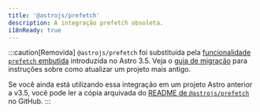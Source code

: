```yaml
---
title: '@astrojs/prefetch'
description: A integração prefetch obsoleta.
i18nReady: true
---
```


:::caution[Removida]
`@astrojs/prefetch` foi substituída pela [funcionalidade `prefetch` embutida](/pt-br/guides/prefetch/) introduzida no Astro 3.5. Veja o [guia de migração](/pt-br/guides/prefetch/#migrando-de-astrojsprefetch) para instruções sobre como atualizar um projeto mais antigo.

Se você ainda está utilizando essa integração em um projeto Astro anterior a v3.5, você pode ler a cópia arquivada do [README de `@astrojs/prefetch`](https://github.com/withastro/astro/blob/c47478bbf6b21973419f25234c68efb59466b368/packages%2Fintegrations%2Fprefetch%2FREADME.md) no GitHub.
:::
